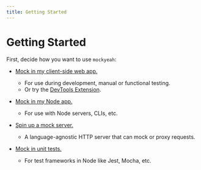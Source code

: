 ```yaml
---
title: Getting Started
---
```


# Getting Started

First, decide how you want to use `mockyeah`:

* [Mock in my client-side web app.](Client-Side)
  * For use during development, manual or functional testing.
  * Or try the [DevTools Extension](../WebExtension).

* [Mock in my Node app.](Node)
  * For use with Node servers, CLIs, etc.

* [Spin up a mock server.](Server)
  * A language-agnostic HTTP server that can mock or proxy requests.

* [Mock in unit tests.](Unit-Tests)
  * For test frameworks in Node like Jest, Mocha, etc.

